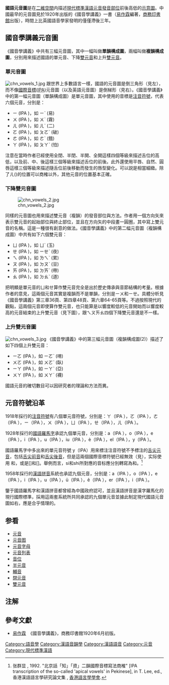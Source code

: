 {{Mandarin vowels}}

'''國語元音圖'''是在[[二維空間|二維空間]]内描述[[現代標準漢語|現代標準漢語]][[元音|元音]][[發音部位|發音部位]]前後高低的[[元音圖|示意圖]]。中國最早的元音圖見於1920年出版的《國音學講義》一書（[[易作霖|易作霖]]編著，[[商務印書館|商務印書館]]出版），時間上比英國語音學家{{lang-en|丹尼爾·瓊斯|Daniel Jones}}發明的{{link-en|基本元音圖|cardinal vowel}}僅僅滯後三年。

==國音學講義元音圖==
《國音學講義》中共有三幅元音圖，其中一幅叫做'''單韻構成圖'''，兩幅叫做'''複韻構成圖'''，分別用來描述國語的單元音、下降[[雙元音|雙元音]]和上升[[雙元音|雙元音]]。
===單元音圖===
[[Image:chn_vowels_1.jpg|thumb]]
跟世界上多數語言一樣，國語的元音圖是倒三角形（見左），而不像[[國際音標|國際音標]]([[IPA|IPA]])元音圖（以及英語元音圖）是倒梯形（見右）。《國音學講義》中的第一幅元音圖（單韻構成圖）是單元音圖，其中使用的音標是[[注音符號|注音符號]]，代表六個元音，分別是：

*ㄧ (IPA {{IPA|[i]}})，如 ㄧˋ (易)
*ㄨ (IPA {{IPA|[u]}})，如 ㄨˋ (霧)
*ㄦ (IPA {{IPA|[ɚ]}})，如 ㄦˋ (二)
*ㄛ (IPA {{IPA|[o]}})，如 ㄆㄛˋ (破)
*ㄜ (IPA {{IPA|[ɤ]}})，如 ㄜˋ (餓)
*ㄚ (IPA {{IPA|[a]}})，如 ㄆㄚˋ (怕)

注意在當時作者已經使用全閉、半閉、半開、全開這樣四個等級來描述舌位的高低，以及前、中、後這樣三個等級來描述舌位的前後。此外還使用平唇、自然、圓唇這樣三個等級來描述隨舌位前後移動而發生的唇型變化。可以説是相當細緻。除了ㄦ({{IPA|[ɚ]}})的位置可以商榷以外，其他元音的位置基本正確。

===下降雙元音圖===
[[Image:chn_vowels_2.jpg|thumb]]

同樣的元音圖也用來描述雙元音（複韻）的發音部位與方法。作者用一個方向矢來表示雙元音的起始部位與終止部位，並且在方向矢的中段畫一圓圈，其中寫上雙元音的名稱。這是一種很有創意的做法。《國音學講義》中的第二幅元音圖（複韻構成圖）中共有如下六個雙元音： 

*ㄩ (IPA {{IPA|[y]}})，如 ㄩˋ (玉)
*ㄝ (IPA {{IPA|[ɛ]}})，如 ㄧㄝˋ (夜)
*ㄟ (IPA {{IPA|[ei̯]}})，如 ㄌㄟˋ (累)
*ㄡ (IPA {{IPA|[oʊ̯]}})，如 ㄉㄡˋ (豆)
*ㄞ (IPA {{IPA|[ai̯]}})，如 ㄉㄞˋ (帶)
*ㄠ (IPA {{IPA|[ɑʊ̯]}})，如 ㄉㄠˋ (道)

把明顯是單元音的ㄩ{{IPA|[y]}}和ㄝ{{IPA|[ɛ]}}算作雙元音完全是出於歷史傳承與音節結構的考量。根據作者的意見，這兩個元音其實是複韻而不是單韻，分別是ㄧㄨ{{IPA|[i̯u]}}和ㄧㄝ{{IPA|[i̯ɛ]}}。具體分析見《國音學講義》第三章36頁、第四章48頁、第六章64-65頁等。不過按照現代的觀點，這兩個元音即使算作雙元音，也只能算是以響度較低的元音開始而以響度較高的元音結束的上升雙元音（見下圖），跟ㄟㄡㄞㄠ四個下降雙元音還是不一樣。

===上升雙元音圖===
[[Image:chn_vowels_3.jpg|thumb]]
{{clearright}}
《國音學講義》中的第三幅元音圖（複韻構成圖(2)）描述了如下四個上升雙元音：

*ㄧㄛ (IPA {{IPA|[i̯o]}})，如 ㄧㄛˋ (唷)
*ㄨㄛ (IPA {{IPA|[u̯o]}})，如 ㄨㄛˋ (臥)
*ㄧㄚ (IPA {{IPA|[i̯a]}})，如 ㄧㄚˋ (亞)
*ㄨㄚ (IPA {{IPA|[u̯a]}})，如 ㄨㄚˋ (襪)

國語元音的確切數目可以因研究者的理論和方法而異。

==元音符號沿革==
1918年採行的[[注音符號|注音符號]]有八個單元音符號，分別是：ㄚ（IPA {{IPA|[a]}}），ㄛ（IPA {{IPA|[o]}}），ㄜ（IPA {{IPA|[ɤ]}}），ㄧ（IPA {{IPA|[i]}}），ㄨ（IPA {{IPA|[u]}}），ㄩ（IPA {{IPA|[y]}}），ㄝ（IPA {{IPA|[ɛ]}}），ㄦ（IPA {{IPA|[ɚ]}}）。

1928年採行的[[國語羅馬字|國語羅馬字]]承認九個單元音，分別是：a（IPA {{IPA|[a]}}），o（IPA {{IPA|[o]}}），e（IPA {{IPA|[ɤ]}}），i（IPA {{IPA|[i]}}），u（IPA {{IPA|[u]}}），iu（IPA {{IPA|[y]}}），è（IPA {{IPA|[ɛ]}}），el（IPA {{IPA|[ɚ]}}），y（IPA {{IPA|[ɨ]}}）。

國語羅馬字中多出來的單元音符號 y（IPA{{IPA|[ɨ]}}）用來標注注音符號不予標注的[[韻化輔音|舌尖元音]]，包括[[齿音|舌尖前音]]{{IPA|[[ɿ|[ɿ]]]}}和[[捲舌音|舌尖後音]]{{IPA|[[ʅ|[ʅ]]]}}，但是這兩個國際音標符號已經無效（見{{link-en|已失效與非標準國際音標符號|Obsolete and nonstandard symbols in the International Phonetic Alphabet}}），实际使用<!--標準的-->{{IPA|[z̩]}}和{{IPA|[ʐ̩]}}，或是[{{IPA link|ɯ|◌͡ɯ}}]和[{{IPA link|ɨ|◌͡ɨ}}]。舉例而言，si和shi所對應的音标應分別轉寫為{{IPA|[s͡ɯ]}}和{{IPA|[ʂ͡ɨ]}}。<ref name=Cheung1992>张群显<!--Kwan-hin Cheung-->, 1992. "北京話「知」「資」二韻國際音標寫法商榷" [IPA transcription of the so-called 'apical vowels' in Pekinese], in T. Lee, ed., 香港漢語語言學研究論文集<!--Research on Chinese linguistics in Hong Kong-->, [[香港語言學學會|香港語言學學會]].</ref>

1958年採行的[[漢語拼音|漢語拼音]]系統也承認九個元音，分別是：a（IPA {{IPA|[a]}}），o（IPA {{IPA|[o]}}），e（IPA {{IPA|[ɤ]}}），i（IPA {{IPA|[i]}}），u（IPA {{IPA|[u]}}），ü（IPA {{IPA|[y]}}），ê（IPA {{IPA|[ɛ]}}），er（IPA {{IPA|[ɚ]}}），i（IPA {{IPA|[ɨ]}}）。

鑒于國語羅馬字和漢語拼音都曾經為中國政府認可，並且漢語拼音是漢字羅馬化的現行國際標準，採用這兩套系統所共同承認的九個單元音並據此制定現代國語元音圖如右，應是合乎情理的。

==参看==
{{Vowels}}
*[[元音|元音]]
*[[元音图|元音图]]
*[[元音字母|元音字母]]
*[[元音列表|元音列表]]
*[[音位|音位]]
*[[半元音|半元音]]
*[[輔音|輔音]]
*[[閉元音|閉元音]]
*[[雙元音|雙元音]]

== 注解 ==
{{reflist}}

==參考文獻==
*[[易作霖|易作霖]]　《國音學講義》，商務印書館1920年6月初版。

[[Category:語音學|Category:語音學]]
[[Category:漢語音韻學|Category:漢語音韻學]]
[[Category:漢語語音|Category:漢語語音]]
[[Category:元音|Category:元音]]
[[Category:現代標準漢語|Category:現代標準漢語]]